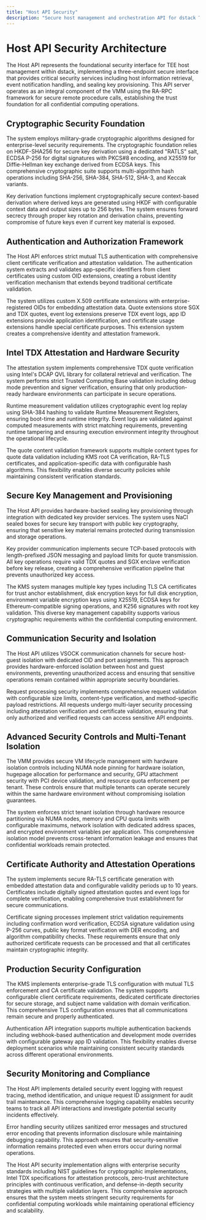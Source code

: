 ```yaml
---
title: "Host API Security"
description: "Secure host management and orchestration API for dstack TEE infrastructure"
---
```


# Host API Security Architecture

The Host API represents the foundational security interface for TEE host management within dstack, implementing a three-endpoint secure interface that provides critical security services including host information retrieval, event notification handling, and sealing key provisioning. This API server operates as an integral component of the VMM using the RA-RPC framework for secure remote procedure calls, establishing the trust foundation for all confidential computing operations.

## Cryptographic Security Foundation

The system employs military-grade cryptographic algorithms designed for enterprise-level security requirements. The cryptographic foundation relies on HKDF-SHA256 for secure key derivation using a dedicated "RATLS" salt, ECDSA P-256 for digital signatures with PKCS#8 encoding, and X25519 for Diffie-Hellman key exchange derived from ECDSA keys. This comprehensive cryptographic suite supports multi-algorithm hash operations including SHA-256, SHA-384, SHA-512, SHA-3, and Keccak variants.

Key derivation functions implement cryptographically secure context-based derivation where derived keys are generated using HKDF with configurable context data and output sizes up to 256 bytes. The system ensures forward secrecy through proper key rotation and derivation chains, preventing compromise of future keys even if current key material is exposed.

## Authentication and Authorization Framework

The Host API enforces strict mutual TLS authentication with comprehensive client certificate verification and attestation validation. The authentication system extracts and validates app-specific identifiers from client certificates using custom OID extensions, creating a robust identity verification mechanism that extends beyond traditional certificate validation.

The system utilizes custom X.509 certificate extensions with enterprise-registered OIDs for embedding attestation data. Quote extensions store SGX and TDX quotes, event log extensions preserve TDX event logs, app ID extensions provide application identification, and certificate usage extensions handle special certificate purposes. This extension system creates a comprehensive identity and attestation framework.

## Intel TDX Attestation and Hardware Security

The attestation system implements comprehensive TDX quote verification using Intel's DCAP QVL library for collateral retrieval and verification. The system performs strict Trusted Computing Base validation including debug mode prevention and signer verification, ensuring that only production-ready hardware environments can participate in secure operations.

Runtime measurement validation utilizes cryptographic event log replay using SHA-384 hashing to validate Runtime Measurement Registers, ensuring boot-time and runtime integrity. Event logs are validated against computed measurements with strict matching requirements, preventing runtime tampering and ensuring execution environment integrity throughout the operational lifecycle.

The quote content validation framework supports multiple content types for quote data validation including KMS root CA verification, RA-TLS certificates, and application-specific data with configurable hash algorithms. This flexibility enables diverse security policies while maintaining consistent verification standards.

## Secure Key Management and Provisioning

The Host API provides hardware-backed sealing key provisioning through integration with dedicated key provider services. The system uses NaCl sealed boxes for secure key transport with public key cryptography, ensuring that sensitive key material remains protected during transmission and storage operations.

Key provider communication implements secure TCP-based protocols with length-prefixed JSON messaging and payload limits for quote transmission. All key operations require valid TDX quotes and SGX enclave verification before key release, creating a comprehensive verification pipeline that prevents unauthorized key access.

The KMS system manages multiple key types including TLS CA certificates for trust anchor establishment, disk encryption keys for full disk encryption, environment variable encryption keys using X25519, ECDSA keys for Ethereum-compatible signing operations, and K256 signatures with root key validation. This diverse key management capability supports various cryptographic requirements within the confidential computing environment.

## Communication Security and Isolation

The Host API utilizes VSOCK communication channels for secure host-guest isolation with dedicated CID and port assignments. This approach provides hardware-enforced isolation between host and guest environments, preventing unauthorized access and ensuring that sensitive operations remain contained within appropriate security boundaries.

Request processing security implements comprehensive request validation with configurable size limits, content-type verification, and method-specific payload restrictions. All requests undergo multi-layer security processing including attestation verification and certificate validation, ensuring that only authorized and verified requests can access sensitive API endpoints.

## Advanced Security Controls and Multi-Tenant Isolation

The VMM provides secure VM lifecycle management with hardware isolation controls including NUMA node pinning for hardware isolation, hugepage allocation for performance and security, GPU attachment security with PCI device validation, and resource quota enforcement per tenant. These controls ensure that multiple tenants can operate securely within the same hardware environment without compromising isolation guarantees.

The system enforces strict tenant isolation through hardware resource partitioning via NUMA nodes, memory and CPU quota limits with configurable maximums, network isolation with dedicated address spaces, and encrypted environment variables per application. This comprehensive isolation model prevents cross-tenant information leakage and ensures that confidential workloads remain protected.

## Certificate Authority and Attestation Operations

The system implements secure RA-TLS certificate generation with embedded attestation data and configurable validity periods up to 10 years. Certificates include digitally signed attestation quotes and event logs for complete verification, enabling comprehensive trust establishment for secure communications.

Certificate signing processes implement strict validation requirements including confirmation word verification, ECDSA signature validation using P-256 curves, public key format verification with DER encoding, and algorithm compatibility checks. These requirements ensure that only authorized certificate requests can be processed and that all certificates maintain cryptographic integrity.

## Production Security Configuration

The KMS implements enterprise-grade TLS configuration with mutual TLS enforcement and CA certificate validation. The system supports configurable client certificate requirements, dedicated certificate directories for secure storage, and subject name validation with domain verification. This comprehensive TLS configuration ensures that all communications remain secure and properly authenticated.

Authentication API integration supports multiple authentication backends including webhook-based authentication and development mode overrides with configurable gateway app ID validation. This flexibility enables diverse deployment scenarios while maintaining consistent security standards across different operational environments.

## Security Monitoring and Compliance

The Host API implements detailed security event logging with request tracing, method identification, and unique request ID assignment for audit trail maintenance. This comprehensive logging capability enables security teams to track all API interactions and investigate potential security incidents effectively.

Error handling security utilizes sanitized error messages and structured error encoding that prevents information disclosure while maintaining debugging capability. This approach ensures that security-sensitive information remains protected even when errors occur during normal operations.

The Host API security implementation aligns with enterprise security standards including NIST guidelines for cryptographic implementations, Intel TDX specifications for attestation protocols, zero-trust architecture principles with continuous verification, and defense-in-depth security strategies with multiple validation layers. This comprehensive approach ensures that the system meets stringent security requirements for confidential computing workloads while maintaining operational efficiency and scalability.
